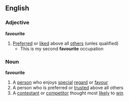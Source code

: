 ==English==
===Adjective===
'''favourite'''
#[[Preferr]]ed or [[like]]d above all [[others]] (unles qualified)
#* This is my second '''favourite''' occupation
===Noun===
'''favourite'''
#A [[person]] who enjoys [[special]] [[regard]] or [[favour]]
#A person who is preferred or [[trust]]ed above all others
#A [[contestant]] or [[competitor]] thought most [[likely]] to [[win]]